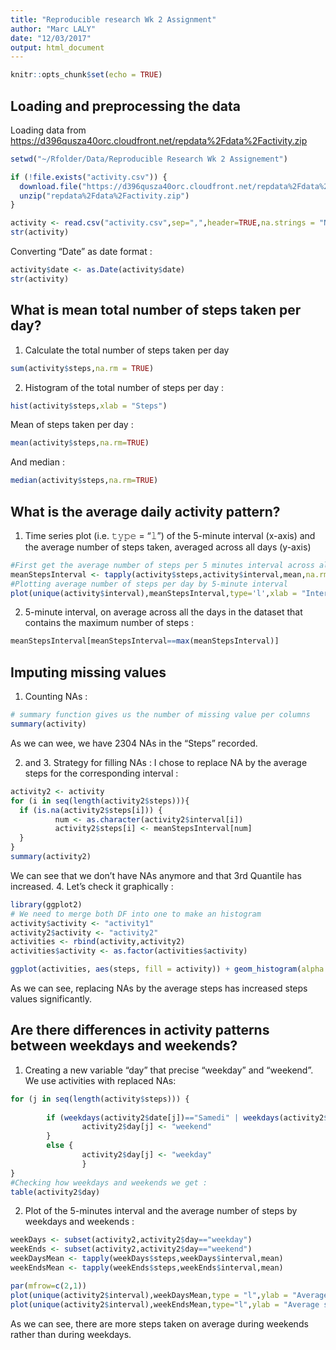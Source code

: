 ```yaml
---
title: "Reproducible research Wk 2 Assignment"
author: "Marc LALY"
date: "12/03/2017"
output: html_document
---
```


```r
knitr::opts_chunk$set(echo = TRUE)
```

## Loading and preprocessing the data

Loading data from <https://d396qusza40orc.cloudfront.net/repdata%2Fdata%2Factivity.zip>

```r
setwd("~/Rfolder/Data/Reproducible Research Wk 2 Assignement")

if (!file.exists("activity.csv")) {
  download.file("https://d396qusza40orc.cloudfront.net/repdata%2Fdata%2Factivity.zip",destfile = "repdata%2Fdata%2Factivity.zip")
  unzip("repdata%2Fdata%2Factivity.zip")
}

activity <- read.csv("activity.csv",sep=",",header=TRUE,na.strings = "NA")
str(activity)
```
Converting "Date" as date format :
```r
activity$date <- as.Date(activity$date)
str(activity)
```

## What is mean total number of steps taken per day?

1. Calculate the total number of steps taken per day
```r
sum(activity$steps,na.rm = TRUE)
```
2. Histogram of the total number of steps per day :
```r
hist(activity$steps,xlab = "Steps")
```


Mean of steps taken per day :
```r
mean(activity$steps,na.rm=TRUE)
```
And median :
```r
median(activity$steps,na.rm=TRUE)
```

## What is the average daily activity pattern?

1. Time series plot (i.e. 𝚝𝚢𝚙𝚎 = "𝚕") of the 5-minute interval (x-axis) and the average number of steps taken, averaged across all days (y-axis)
```r
#First get the average number of steps per 5 minutes interval across all days with tapply and store it in meanStepsInterval
meanStepsInterval <- tapply(activity$steps,activity$interval,mean,na.rm=TRUE)
#Plotting average number of steps per day by 5-minute interval
plot(unique(activity$interval),meanStepsInterval,type='l',xlab = "Interval",ylab='Averaged Steps')
```


2. 5-minute interval, on average across all the days in the dataset that contains the maximum number of steps :
```r
meanStepsInterval[meanStepsInterval==max(meanStepsInterval)]
```

## Imputing missing values

1. Counting NAs :
```r
# summary function gives us the number of missing value per columns
summary(activity)
```
As we can wee, we have 2304 NAs in the "Steps" recorded.

2. and 3. Strategy for filling NAs : I chose to replace NA by the average steps for the corresponding interval :
```r
activity2 <- activity
for (i in seq(length(activity2$steps))){ 
  if (is.na(activity2$steps[i])) {
          num <- as.character(activity2$interval[i])
          activity2$steps[i] <- meanStepsInterval[num]
  }
}
summary(activity2)
```
We can see that we don't have NAs anymore and that 3rd Quantile has increased.
4. Let's check it graphically :
```r
library(ggplot2)
# We need to merge both DF into one to make an histogram
activity$activity <- "activity1"
activity2$activity <- "activity2"
activities <- rbind(activity,activity2)
activities$activity <- as.factor(activities$activity)

ggplot(activities, aes(steps, fill = activity)) + geom_histogram(alpha = 0.5, position = 'identity')
```


As we can see, replacing NAs by the average steps has increased steps values significantly.

## Are there differences in activity patterns between weekdays and weekends?

1. Creating a new variable "day" that precise "weekday" and "weekend". We use activities with replaced NAs:
```r
for (j in seq(length(activity$steps))) {
        
        if (weekdays(activity2$date[j])=="Samedi" | weekdays(activity2$date[j])=="Dimanche") {
                activity2$day[j] <- "weekend"
        } 
        else {
                activity2$day[j] <- "weekday"
                }
}
#Checking how weekdays and weekends we get :
table(activity2$day)
```
2. Plot of the 5-minutes interval and the average number of steps by weekdays and weekends :

```r
weekDays <- subset(activity2,activity2$day=="weekday")
weekEnds <- subset(activity2,activity2$day=="weekend")
weekDaysMean <- tapply(weekDays$steps,weekDays$interval,mean)
weekEndsMean <- tapply(weekEnds$steps,weekEnds$interval,mean)

par(mfrow=c(2,1))
plot(unique(activity2$interval),weekDaysMean,type = "l",ylab = "Average steps weekdays",xlab="",main = "Weekday")
plot(unique(activity2$interval),weekEndsMean,type="l",ylab = "Average steps weekends",xlab="Interval",main="Weekend")
```


As we can see, there are more steps taken on average during weekends rather than during weekdays.
